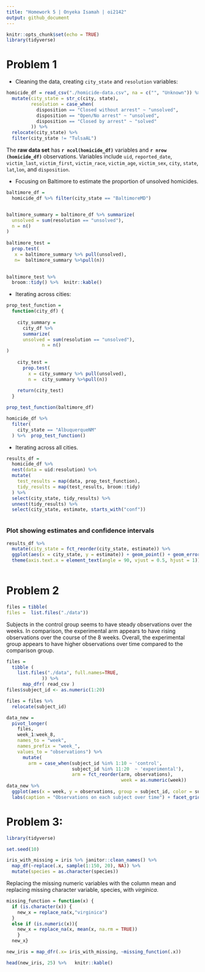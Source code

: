 ```yaml
---
title: "Homework 5 | Onyeka Isamah | oi2142"
output: github_document
---
```



```r
knitr::opts_chunk$set(echo = TRUE)
library(tidyverse)

```

# Problem 1

- Cleaning the data, creating `city_state` and  `resolution` variables:
```r
homicide_df = read_csv("./homicide-data.csv", na = c("", "Unknown")) %>% 
  mutate(city_state = str_c(city, state),
         resolution = case_when(
           disposition == "Closed without arrest" ~ "unsolved",
           disposition == "Open/No arrest" ~ "unsolved",
           disposition == "Closed by arrest" ~ "solved"
         )) %>% 
  relocate(city_state) %>% 
  filter(city_state != "TulsaAL")


```

The **raw data set** has **`r ncol(homicide_df)`** variables and  **`r nrow (homicide_df)`** observations. Variables include `uid`, `reported_date`, `victim_last`, `victim_first`, `victim_race`, `victim_age`, `victim_sex`, `city`, `state`, `lat`,`lon`, and `disposition`. 

- Focusing on Baltimore to estimate the proportion of unsolved homicides. 
```r
baltimore_df =
  homicide_df %>% filter(city_state == "BaltimoreMD")


baltimore_summary = baltimore_df %>% summarize(
  unsolved = sum(resolution == "unsolved"),
  n = n()
)
 
baltimore_test = 
  prop.test(
   x = baltimore_summary %>% pull(unsolved),
   n=  baltimore_summary %>%pull(n))
 

baltimore_test %>% 
  broom::tidy() %>%  knitr::kable()
```
- Iterating across cities:


```r
prop_test_function = 
  function(city_df) {
    
    city_summary = 
      city_df %>% 
      summarize(
      unsolved = sum(resolution == "unsolved"),
             n = n()
)
 
    city_test = 
      prop.test(
        x = city_summary %>% pull(unsolved),
        n =  city_summary %>%pull(n))
    
    return(city_test)
  }

prop_test_function(baltimore_df)

homicide_df %>% 
  filter(
    city_state == "AlbuquerqueNM"
  ) %>%  prop_test_function()
```

- Iterating across all cities.
```r
results_df = 
  homicide_df %>% 
  nest(data = uid:resolution) %>% 
  mutate(
    test_results = map(data, prop_test_function),
    tidy_results = map(test_results, broom::tidy)
  ) %>% 
  select(city_state, tidy_results) %>% 
  unnest(tidy_results) %>% 
  select(city_state, estimate, starts_with("conf"))



```
### Plot showing estimates and confidence intervals
```r
results_df %>% 
  mutate(city_state = fct_reorder(city_state, estimate)) %>% 
  ggplot(aes(x = city_state, y = estimate)) + geom_point() + geom_errorbar(aes(ymin = conf.low, ymax = conf.high ))+
  theme(axis.text.x = element_text(angle = 90, vjust = 0.5, hjust = 1))
  
```





# Problem 2 

```r
files = tibble(
files =  list.files("./data"))
```

Subjects in the control group seems to have steady observations over the  weeks. In comparison, the experimental arm appears to have rising observations over the course of the 8 weeks. Overall, the experimental group appears to have higher observations over time compared to the comparison group.

```r

files =  
  tibble (
    list.files("./data", full.names=TRUE,
             )) %>% 
      map_dfr( read_csv ) 
files$subject_id <- as.numeric(1:20)

files = files %>% 
  relocate(subject_id)

```



```r
data_new = 
  pivot_longer(
    files, 
    week_1:week_8,
    names_to = "week", 
    names_prefix = "week_",
    values_to = "observations") %>% 
      mutate(
        arm = case_when(subject_id %in% 1:10 ~ 'control',
                        subject_id %in% 11:20  ~ 'experimental'),
                        arm = fct_reorder(arm, observations),
                                          week = as.numeric(week)) 
data_new %>% 
  ggplot(aes(x = week, y = observations, group = subject_id, color = subject_id)) + geom_path() + 
  labs(caption = "Observations on each subject over time") + facet_grid(~arm)

```



# Problem 3:

```r
library(tidyverse)

set.seed(10)

iris_with_missing = iris %>% janitor::clean_names() %>% 
  map_df(~replace(.x, sample(1:150, 20), NA)) %>%
  mutate(species = as.character(species))
```




Replacing the missing numeric variables with the column mean and replacing missing character variable, species, with *virginica*. 
 
```r
missing_function = function(x) {
  if (is.character(x)) {
    new_x = replace_na(x,"virginica")
  }
  else if (is.numeric(x)){
    new_x = replace_na(x, mean(x, na.rm = TRUE))
    }
  new_x}

new_iris = map_dfr(.x= iris_with_missing, ~missing_function(.x))

head(new_iris, 25) %>%   knitr::kable()
```

